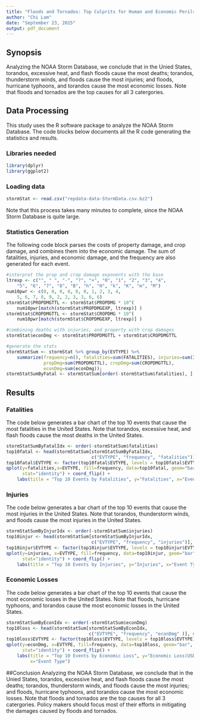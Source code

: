 ```yaml
---
title: "Floods and Tornados: Top Culprits for Human and Economic Perils"
author: "Chi Lam"
date: "September 23, 2015"
output: pdf_document
---
```

## Synopsis
Analyzing the NOAA Storm Database, we conclude that in the Unied States, torandos, excessive heat, and flash floods cause the most deaths; torandos, thunderstorm winds, and floods cause the most injuries; and floods, hurricane typhoons, and torandos cause the most economic losses.  Note that floods and tornados are the top causes for all 3 catergories.  


## Data Processing
This study uses the R software package to analyze the NOAA Storm Database.  The code blocks below documents all the R code generating the statistics and results.

### Libraries needed
```r
library(dplyr)
library(ggplot2)
```

### Loading data
```r
stormStat <- read.csv("repdata-data-StormData.csv.bz2")
```
Note that this process takes many minutes to complete, since the NOAA Storm Database is quite large.

### Statistics Generation
The following code block parses the costs of property damage, and crop damage, and combines them into the economic damage.  The sum of fatalities, injuries, and economic damage, and the frequency are also generated for each event.
```r
#interpret the prop and crop damage exponents with the base
ltrexp <- c("", " ", "-", "?", "+", "0", "1", "2", "3", "4", 
	"5", "6", "7", "8", "B", "h", "H", "k", "K", "m", "M")
num10pwr <- c(0, 0, 0, 0, 0, 0, 1, 2, 3, 4,
	5, 6, 7, 8, 9, 2, 2, 3, 3, 6, 6)
stormStat$PROPDMGTTL <- stormStat$PROPDMG * 10^( 
    num10pwr[match(stormStat$PROPDMGEXP, ltrexp)] )
stormStat$CROPDMGTTL <- stormStat$CROPDMG * 10^( 
    num10pwr[match(stormStat$CROPDMGEXP, ltrexp)] )

#combining deaths with injuries, and property with crop damages
stormStat$econDmg <- stormStat$PROPDMGTTL + stormStat$CROPDMGTTL

#generate the stats
stormStatSum <- stormStat %>% group_by(EVTYPE) %>% 
    summarize(frequency=n(), fatalities=sum(FATALITIES), injuries=sum(INJURIES), 
              propDmg=sum(PROPDMGTTL), cropDmg=sum(CROPDMGTTL),
              econDmg=sum(econDmg));
stormStatSumByFatal <- stormStatSum[order(-stormStatSum$fatalities), ]
```

## Results
### Fatalities
The code below generates a bar chart of the top 10 events that cause the most fatalities in the United States.  Note that torandos, excessive heat, and flash floods cause the most deaths in the United States.

```r
stormStatSumByFatalIdx <- order(-stormStatSum$fatalities)
top10fatal <- head(stormStatSum[stormStatSumByFatalIdx, 
                                c("EVTYPE", "frequency", "fatalities")], n=10)
top10fatal$EVTYPE <- factor(top10fatal$EVTYPE, levels = top10fatal$EVTYPE)
qplot(y=fatalities,x=EVTYPE, fill=frequency, data=top10fatal, geom="bar",
      stat="identity") + coord_flip() + 
    labs(title = "Top 10 Events by Fatalities", y="Fatalities", x="Event Type")
```

### Injuries
The code below generates a bar chart of the top 10 events that cause the most injuries in the United States.  Note that torandos, thunderstorm winds, and floods cause the most injuries in the United States.

```r
stormStatSumByInjurIdx <- order(-stormStatSum$injuries)
top10injur <- head(stormStatSum[stormStatSumByInjurIdx, 
                                c("EVTYPE", "frequency", "injuries")], n=10)
top10injur$EVTYPE <- factor(top10injur$EVTYPE, levels = top10injur$EVTYPE)
qplot(y=injuries, x=EVTYPE, fill=frequency, data=top10injur, geom="bar", 
      stat="identity") + coord_flip() + 
    labs(title = "Top 10 Events by Injuries", y="Injuries", x="Event Type")
```

### Economic Losses
The code below generates a bar chart of the top 10 events that cause the most economic losses in the United States.  Note that floods, hurricane typhoons, and torandos cause the most economic losses in the United States.

```r
stormStatSumByEconIdx <- order(-stormStatSum$econDmg)
top10loss <- head(stormStatSum[stormStatSumByEconIdx, 
                               c("EVTYPE", "frequency", "econDmg" )], n=10)
top10loss$EVTYPE <- factor(top10loss$EVTYPE, levels = top10loss$EVTYPE)
qplot(y=econDmg, x=EVTYPE, fill=frequency, data=top10loss, geom="bar", 
      stat="identity") + coord_flip() + 
    labs(title = "Top 10 Events by Economic Loss", y="Economic Loss(USD)", 
         x="Event Type")
```

##Conclusion
 Analyzing the NOAA Storm Database, we conclude that in the Unied States, torandos, excessive heat, and flash floods cause the most deaths; torandos, thunderstorm winds, and floods cause the most injuries; and floods, hurricane typhoons, and torandos cause the most economic losses.  Note that floods and tornados are the top causes for all 3 catergories.  Policy makers should focus most of their efforts in mitigating the damages caused by floods and tornados.